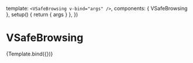 

<Meta title="Components/VSafeBrowsing" component={VSafeBrowsing} />

  template: `<VSafeBrowsing v-bind="args" />`,
  components: { VSafeBrowsing },
  setup() {
    return { args }
  },
})

# VSafeBrowsing

<Description of={VSafeBrowsing} />

<Canvas>
  <Story
    name="Default"
    parameters={{
      viewport: { defaultViewport: "xs" }, // because it is present in the sidebar
    }}
  >
    {Template.bind({})}
  </Story>
</Canvas>
